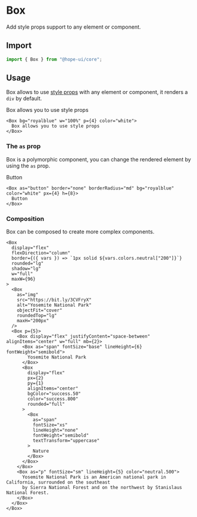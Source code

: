 

# Box

Add style props support to any element or component.

## Import

```ts
import { Box } from "@hope-ui/core";
```

## Usage

Box allows to use [style props]("/docs/styles/style-props") with any element or component, it renders a `div` by default.

<Preview>
  <Box bg="royalblue" w="100%" p={4} color="white">
    Box allows you to use style props
  </Box>
</Preview>

```tsx
<Box bg="royalblue" w="100%" p={4} color="white">
  Box allows you to use style props
</Box>
```

### The `as` prop

Box is a polymorphic component, you can change the rendered element by using the `as` prop.

<Preview isCentered>
  <Box as="button" border="none" borderRadius="md" bg="royalblue" color="white" px={4} h={8}>
    Button
  </Box>
</Preview>

```tsx
<Box as="button" border="none" borderRadius="md" bg="royalblue" color="white" px={4} h={8}>
  Button
</Box>
```

### Composition

Box can be composed to create more complex components.

<Preview isCentered>
  <BoxCompositionExample />
</Preview>

```tsx
<Box
  display="flex"
  flexDirection="column"
  border={({ vars }) => `1px solid ${vars.colors.neutral["200"]}`}
  rounded="lg"
  shadow="lg"
  w="full"
  maxW={96}
>
  <Box
    as="img"
    src="https://bit.ly/3CVFryX"
    alt="Yosemite National Park"
    objectFit="cover"
    roundedTop="lg"
    maxH="200px"
  />
  <Box p={5}>
    <Box display="flex" justifyContent="space-between" alignItems="center" w="full" mb={2}>
      <Box as="span" fontSize="base" lineHeight={6} fontWeight="semibold">
        Yosemite National Park
      </Box>
      <Box
        display="flex"
        px={2}
        py={1}
        alignItems="center"
        bgColor="success.50"
        color="success.800"
        rounded="full"
      >
        <Box
          as="span"
          fontSize="xs"
          lineHeight="none"
          fontWeight="semibold"
          textTransform="uppercase"
        >
          Nature
        </Box>
      </Box>
    </Box>
    <Box as="p" fontSize="sm" lineHeight={5} color="neutral.500">
      Yosemite National Park is an American national park in California, surrounded on the southeast
      by Sierra National Forest and on the northwest by Stanislaus National Forest.
    </Box>
  </Box>
</Box>
```
